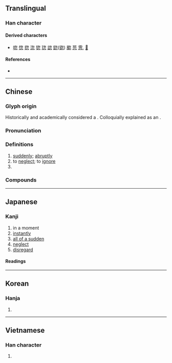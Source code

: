 {{character info}}
==Translingual==

===Han character===
{{Han char|rn=61|rad=心|as=04|sn=8|four=27332|canj=PHP|ids=⿱勿心}}

====Derived characters====
* [[唿]] [[惚]] [[㧾]] [[淴]] [[㺀]] [[𤦏]] [[𧩓]] [[鍃]]([[锪]]) [[䬍]] [[䓤]] [[䨚]], [[𩋚]]

====References====
* {{Han ref|kx=0378.340|dkj=10405|dj=0707.050|hdz=42274.090|uh=5FFD|ud=24573|bh=A9BF|bd=43455}}

----

==Chinese==
{{zh-forms}}

===Glyph origin===
{{Han etym}}
Historically and academically considered a {{Han compound|勿|心|ls=psc|c1=p|c2=s|t2=heart}}. Colloquially explained as an {{Han compound|勿|心|ls=ic|t1=not|t2=heart}}.

===Pronunciation===
{{zh-pron
|m=hū
|m-s=
|c=fat1
|c-t=
|g=
|h=pfs=fut
|j=huah4
|mb=hŏ
|md=hù
|mn=hut
|mn-t=hug4
|w=
|x=
|mc=y
|oc=y
|cat=adv,v,pn
}}

===Definitions===
{{zh-hanzi}}

# [[suddenly]]; [[abruptly]]
# to [[neglect]]; to [[ignore]]
# {{surname|zh}}

===Compounds===
{{zh-der|忽略|公忽|忽魯魯|倏來忽往|一忽|悠忽|忽微|恍恍忽忽|忽而|恍忽|怠忽職守|怠忽|忽雷|忽閃|忽起忽落|忽見|忽荒|忽聚忽散|忽視|忽的|忽然|忽明忽滅|忽地|忽喜忽憂|忽剌巴|忽剌八|忽上忽下|一忽兒|倏忽|忽高忽低|忽隱忽現|忽忽不樂|忽冷忽熱|悠悠忽忽|岸忽|忽忽|恤近忽遠|奄忽|忽東忽西|杪忽|玩忽|暴忽|秒忽|禍生於忽|疏忽|瞻前忽後|沒忽的|眇眇忽忽|飄忽不定|連朦帶忽|這忽兒|簡忽|行蹤飄忽|迷忽忽|粗忽|行行忽忽|驀忽間|輕忽|翕忽|罕忽|軋忽|陵忽|驀忽|黑忽忽|荒忽|超忽|飄忽|忽恍|忽怳|怳忽}}

----

==Japanese==

===Kanji===
{{ja-kanji|grade=|rs=心04}}

# in a moment
# [[instantly]]
# [[all of a sudden]]
# [[neglect]]
# [[disregard]]

====Readings====
{{ja-readings
|on=こつ
|kun=ゆるが-せ, たちま-ち
}}

----

==Korean==

===Hanja===
{{ko-hanja|hangeul=홀}}

# {{rfdef|ko|sort=心04}}

----

==Vietnamese==

===Han character===
{{vi-readings|rs=心04|reading=hốt}}

# {{rfdef|vi|sort=心04}}